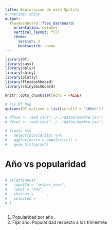 ```yaml
---
title: Exploración de data Spotify
# runtime: shiny
output: 
  flexdashboard::flex_dashboard:
    orientation: columns
    vertical_layout: fill
    theme:
      version: 3
      bootswatch: cosmo
---
```


```r
library(DT)
library(sass)
library(dplyr)
library(shiny)
library(plotly)
library(flexdashboard)
library(shinydashboard)

knitr::opts_chunk$set(echo = FALSE)

# Fix DT bug
options(DT.options = list(scrollY = "100vh"))
```


```r
# dfnum <- read.csv("../../datos/nombre.csv")
# dfcat <- read.csv("../../datos/nombre.csv")
```



```r
# tracks %>%
#   select(popularity) %>%
#   ggplot(aes(x = popularity)) +
#   geom_histogram() 
```

# Año vs popularidad

##
###

```r
# selectInput(
#   inputId = "select_year",
#   label = "Año", 
#   choices =      ,
#   selected = 
# )

```

##
###


1. Popularidad por año
1. Fijar año. Popularidad respecto a los trimestres



<!--  

# OPCIONAL: (look for some pattern para name)
## incluir metricas sobre name antes de descartar
## ej: 
###  char length en name vs popularity
###  efecto de song word lenght en otras variables
###  conteo de name

-->

<!-- 

# Potential via diversas recategorizaciones

## Años
# Tratarla como a name, sobre la recategorización
# para establecer periodos de canciones

## Mes
# See how popularity changes with month released

## Semestre

# No ingresaría release_date al modelo, sino
# sus recategorizaciones (año, mes, semestre)
# 
# Podría haber dependencia entre mes y semestre,
# pero año con semestre puede ingresar al modelo.

# Elimnar release_date al final

-->


<!-- 
# release_date
## Proporciones por año (falta rotar ticks en eje X)
## dfcat["release_date"].groupby(dfcat["release_date"].dt.year).count().plot(kind="bar", rot = 0)
-->


<!-- 
  # Para el paso de transformación:
  # Para time signature, ir probando varias reparticiones
  # ej: 
  ## para var. ordinal, las reparticiones deben respetar la ordinalidad
  ##  (<4) vs  ()>=4)
  ## 4 vs 3 vs (no 3 y no 4)


  # Para la variable key
  # Podríamos recategorizar a 4 categorías,
  # de tres en tres via el circle of fifths.
  # Probar ambos casos, no recat, sí recat.
-->